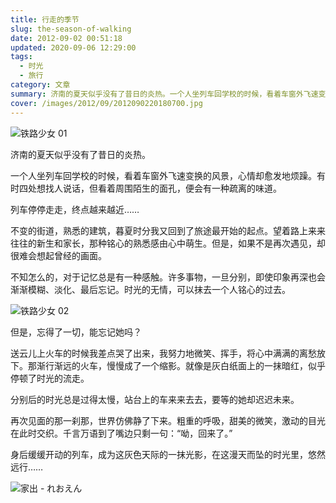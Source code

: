 ```yaml
---
title: 行走的季节
slug: the-season-of-walking
date: 2012-09-02 00:51:18
updated: 2020-09-06 12:29:00
tags:
  - 时光
  - 旅行
category: 文章
summary: 济南的夏天似乎没有了昔日的炎热。一个人坐列车回学校的时候，看着车窗外飞速变换的风景，心情却愈发地烦躁。有时四处想找人说话，但看着周围陌生的面孔，便会有一种疏离的味道。
cover: /images/2012/09/2012090220180700.jpg
---
```


![铁路少女 01](/images/2012/09/2012090220242000.jpg)

<MusicPlayer netease={1901728522} />

济南的夏天似乎没有了昔日的炎热。

一个人坐列车回学校的时候，看着车窗外飞速变换的风景，心情却愈发地烦躁。有时四处想找人说话，但看着周围陌生的面孔，便会有一种疏离的味道。

列车停停走走，终点越来越近……

不变的街道，熟悉的建筑，暮夏时分我又回到了旅途最开始的起点。望着路上来来往往的新生和家长，那种铭心的熟悉感由心中萌生。但是，如果不是再次遇见，却很难会想起曾经的画面。

不知怎么的，对于记忆总是有一种感触。许多事物，一旦分别，即使印象再深也会渐渐模糊、淡化、最后忘记。时光的无情，可以抹去一个人铭心的过去。

![铁路少女 02](/images/2012/09/2012090220242500.jpg)

但是，忘得了一切，能忘记她吗？

送云儿上火车的时候我差点哭了出来，我努力地微笑、挥手，将心中满满的离愁放下。那渐行渐远的火车，慢慢成了一个缩影。就像是灰白纸面上的一抹暗红，似乎停顿了时光的流走。

分别后的时光总是过得太慢，站台上的车来来去去，要等的她却迟迟未来。

再次见面的那一刹那，世界仿佛静了下来。粗重的呼吸，甜美的微笑，激动的目光在此时交织。千言万语到了嘴边只剩一句：“呦，回来了。”

身后缓缓开动的列车，成为这灰色天际的一抹光影，在这漫天而坠的时光里，悠然远行……

![家出 - れおえん](/images/2012/09/2012090220233200.jpg)
